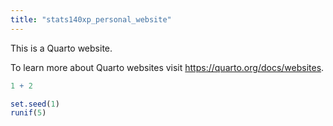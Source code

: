 ```yaml
---
title: "stats140xp_personal_website"
---
```


This is a Quarto website.

To learn more about Quarto websites visit <https://quarto.org/docs/websites>.

```r
1 + 2
```

```r
set.seed(1)
runif(5)
```

